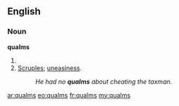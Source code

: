 ==English==

===Noun===
'''qualms'''

# {{plural of|[[qualm]]}}
# [[scruples|Scruples]]; [[uneasiness]].
#: ''He had no '''qualms''' about cheating the taxman.''

[[ar:qualms]]
[[eo:qualms]]
[[fr:qualms]]
[[my:qualms]]